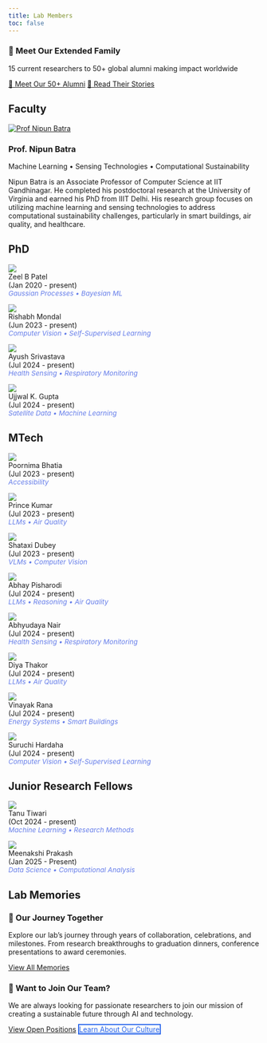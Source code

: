 ```yaml
---
title: Lab Members
toc: false
---
```



<div class="alumni-banner">
<h3>🌟 Meet Our Extended Family</h3>
<p>15 current researchers to 50+ global alumni making impact worldwide</p>
<a href="alumni.qmd" class="alumni-btn">👥 Meet Our 50+ Alumni</a>
<a href="experiences.qmd" class="alumni-btn">📖 Read Their Stories</a>
</div>

## Faculty

<div class="faculty-section">
<div class="faculty-image">
<a href="https://nipunbatra.github.io">
<img src="https://nipunbatra.github.io/images/nipun.jpg" class="cropped-image" alt="Prof Nipun Batra">
</a>
</div>
<div class="faculty-content">
<h3>Prof. Nipun Batra</h3>
<div class="research-keywords">Machine Learning • Sensing Technologies • Computational Sustainability</div>
<p>Nipun Batra is an Associate Professor of Computer Science at IIT Gandhinagar. He completed his postdoctoral research at the University of Virginia and earned his PhD from IIIT Delhi. His research group focuses on utilizing machine learning and sensing technologies to address computational sustainability challenges, particularly in smart buildings, air quality, and healthcare.</p>
</div>
</div>

## PhD 

::: {layout-ncol=4}

<a href="https://patel-zeel.github.io">
  <img src="https://patel-zeel.github.io/images/profile_crop.png" class="cropped-image"><br/>
</a>
<span>Zeel B Patel<br/>(Jan 2020 - present)<br/><em style="color: #667eea; font-size: 0.85rem;">Gaussian Processes • Bayesian ML</em></span>

<a href="https://rishabh-mondal.github.io">
  <img src="https://rishabh-mondal.github.io/ris.jpg" class="cropped-image"><br/>
</a>
<span>Rishabh Mondal<br/>(Jun 2023 - present)<br/><em style="color: #667eea; font-size: 0.85rem;">Computer Vision • Self-Supervised Learning</em></span>

<a href="https://ayushshrivstava.github.io/">
  <img src="images/members/Ayush.jpg" class="cropped-image"><br/>
</a>
<span>Ayush Srivastava<br/>(Jul 2024 - present)<br/><em style="color: #667eea; font-size: 0.85rem;">Health Sensing • Respiratory Monitoring</em></span>

<a href="">
  <img src="images/members/Ujjwal.jpg" class="cropped-image"><br/>
</a>
<span>Ujjwal K. Gupta<br/>(Jul 2024 - present)<br/><em style="color: #667eea; font-size: 0.85rem;">Satellite Data • Machine Learning</em></span>

:::

## MTech

::: {layout-ncol=4}

<img src="images/members/Poornima.jpg" class="cropped-image"><br/>
<span>Poornima Bhatia<br/>(Jul 2023 - present)<br/><em style="color: #667eea; font-size: 0.85rem;">Accessibility</em></span>

<img src="images/members/Prince.jpg" class="cropped-image"><br/>
<span>Prince Kumar<br/>(Jul 2023 - present)<br/><em style="color: #667eea; font-size: 0.85rem;">LLMs • Air Quality</em></span>

<img src="images/members/Shataxi.jpg" class="cropped-image"><br/>
<span>Shataxi Dubey<br/>(Jul 2023 - present)<br/><em style="color: #667eea; font-size: 0.85rem;">VLMs • Computer Vision</em></span>

<img src="images/members/Abhay.jpg" class="cropped-image"><br/>
<span>Abhay Pisharodi<br/>(Jul 2024 - present)<br/><em style="color: #667eea; font-size: 0.85rem;">LLMs • Reasoning • Air Quality</em></span>

<img src="images/members/Abhyudaya.jpg" class="cropped-image"><br/>
<span>Abhyudaya Nair<br/>(Jul 2024 - present)<br/><em style="color: #667eea; font-size: 0.85rem;">Health Sensing • Respiratory Monitoring</em></span>

<img src="images/members/Diya.png" class="cropped-image"><br/>
<span>Diya Thakor<br/>(Jul 2024 - present)<br/><em style="color: #667eea; font-size: 0.85rem;">LLMs • Air Quality</em></span>

<img src="images/members/Vinayak.jpg" class="cropped-image"><br/>
<span>Vinayak Rana<br/>(Jul 2024 - present)<br/><em style="color: #667eea; font-size: 0.85rem;">Energy Systems • Smart Buildings</em></span>

<img src="images/members/Suruchi.jpg" class="cropped-image"><br/>
<span>Suruchi Hardaha<br/>(Jul 2024 - present)<br/><em style="color: #667eea; font-size: 0.85rem;">Computer Vision • Self-Supervised Learning</em></span>

:::

## Junior Research Fellows

::: {layout-ncol=4}

<img src="images/members/Tanu.jpeg" class="cropped-image"><br/>
<span>Tanu Tiwari<br/>(Oct 2024 - present)<br/><em style="color: #667eea; font-size: 0.85rem;">Machine Learning • Research Methods</em></span>

<img src="images/members/Meenakshi.jpg" class="cropped-image"><br/>
<span>Meenakshi Prakash<br/>(Jan 2025 - Present)<br/><em style="color: #667eea; font-size: 0.85rem;">Data Science • Computational Analysis</em></span>

:::

## Lab Memories

<div class="compact-section">
<h3>📸 Our Journey Together</h3>
<p>Explore our lab's journey through years of collaboration, celebrations, and milestones. From research breakthroughs to graduation dinners, conference presentations to award ceremonies.</p>
<a href="memories.qmd" class="hero-btn primary">View All Memories</a>
</div>

<div class="members-join-section">
<h3>🚀 Want to Join Our Team?</h3>
<p>We are always looking for passionate researchers to join our mission of creating a sustainable future through AI and technology.</p>
<a href="openings.qmd" class="join-btn">View Open Positions</a>
<a href="lab_culture.qmd" class="join-btn" style="background: transparent; color: #2563eb; border: 2px solid #2563eb;">Learn About Our Culture</a>
</div>